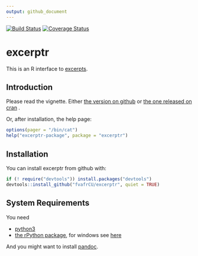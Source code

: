 ```yaml
---
output: github_document
---
```

<!-- README.md is generated from README.Rmd. Please edit that file -->
[![Build Status](https://travis-ci.org/fvafrCU/excerptr.svg?branch=master)](https://travis-ci.org/fvafrCU/excerptr)
[![Coverage Status](https://codecov.io/github/fvafrCU/excerptr/coverage.svg?branch=master)](https://codecov.io/github/fvafrCU/excerptr?branch=master)

# excerptr
This is an R interface to [excerpts](https://pypi.python.org/pypi/excerpts).

## Introduction

Please read the vignette. Either [the version on github](http://htmlpreview.github.io/?https://github.com/fvafrCU/excerptr/blob/master/inst/doc/excerptr_Introduction.html)
or [the one released on cran](https://cran.r-project.org/web/packages/excerptr/vignettes/excerptr_Introduction.html) .

Or, after installation, the help page:
```r
options(pager = "/bin/cat")
help("excerptr-package", package = "excerptr")
```

## Installation
You can install excerptr from github with:
```r
if (! require("devtools")) install.packages("devtools")
devtools::install_github("fvafrCU/excerptr", quiet = TRUE)
```


## System Requirements
You need

  - [python3](https://www.python.org/download/releases/3.0/)
  - [the rPython package](https://cran.r-project.org/package=rPython), for windows see [here](https://github.com/cjgb/rPython-win)

And you might want to install [pandoc](https://www.pandoc.org/).
